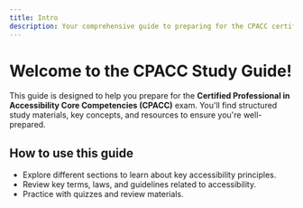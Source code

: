 ```yaml
---
title: Intro
description: Your comprehensive guide to preparing for the CPACC certification.
---
```


# Welcome to the CPACC Study Guide!

This guide is designed to help you prepare for the **Certified Professional in Accessibility Core Competencies (CPACC)** exam. You'll find structured study materials, key concepts, and resources to ensure you're well-prepared.

## How to use this guide

- Explore different sections to learn about key accessibility principles.
- Review key terms, laws, and guidelines related to accessibility.
- Practice with quizzes and review materials.
